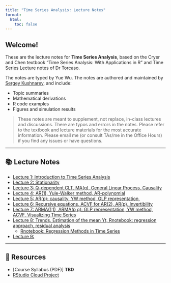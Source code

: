 ```yaml
---
title: "Time Series Analysis: Lecture Notes"
format:
  html:
    toc: false
---
```


## Welcome!

These are the lecture notes for **Time Series Analysis**, based on the Cryer and Chen textbook "Time Series Analysis: With Applications in R" and Time Series Lecture notes of Dr Torcaso.

The notes are typed by Yue Wu. The notes are authored and maintained by [Sergey Kushnarev](about.qmd), and include:

- Topic summaries
- Mathematical derivations
- R code examples
- Figures and simulation results

> These notes are meant to supplement, not replace, in-class lectures and discussions.
> There are typos and errors in the notes. Please refer to the textbook and lecture materials for the most accurate information. Please email me (or consult TAs/me in the Office Hours) if you find any issues or have questions.

---

## 📚 Lecture Notes

- [Lecture 1: Introduction to Time Series Analysis](TSA-Lecture01.qmd)
- [Lecture 2: Stationarity](TSA-Lecture02.qmd)
- [Lecture 3: Q-dependent CLT. MA(q), General Linear Process. Causality](TSA-Lecture03.qmd)
- [Lecture 4: AR(1), Yule-Walker method, AR-polynomial](TSA-Lecture04.qmd)
- [Lecture 5: AR(p): causality, YW method, GLP representation, ](TSA-Lecture05.qmd)
- [Lecture 6: Recursive equations, ACVF for AR(2), AR(p), Invertibility](TSA-Lecture06.qmd)
- [Lecture 7: ARMA(1,1), ARMA(p,q): GLP representation, YW method, ACVF. Visualizing Time Series](TSA-Lecture07.qmd)
- [Lecture 8: Trends, Estimation of the mean Yt, Rnotebook: regression approach, residual analysis](TSA-Lecture08.qmd)
  - [Rnotebook: Regression Methods in Time Series](TSA-Lecture08-regression-methods.qmd)
- [Lecture 9: ](TSA-Lecture09.qmd)

---

## 🔗 Resources

- [Course Syllabus (PDF)] **TBD**
- [RStudio Cloud Project](https://posit.cloud/)


